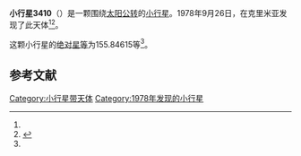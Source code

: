 {{Infobox planet
| bgcolour = #FFFFC0
| name = 3410 Vereshchagin
| symbol = 
| image = 
| caption = 
| discovery = yes
| discovery_ref = 
| discoverer = {{link-en|柳德米拉·瓦斯列娜·朱然勒娃|Lyudmila Vasilyevna Zhuravleva}}
| discovery_site = [[克里米亚|克里米亚]] 
| discovered = 1978年9月26日
| designations = yes
| mp_name = 
| named_after = [[瓦西里·韦列夏金|瓦西里·韦列夏金]]
| alt_names = 1978 SZ7/ 1983 AQ2
| mp_category = [[主带小行星|主带小行星]]
| orbit_ref = <ref name="a">[http://ssd.jpl.nasa.gov/sbdb.cgi?sstr=3410 3410 Vereshchagin] {{Wayback|url=http://ssd.jpl.nasa.gov/sbdb.cgi?sstr=3410 |date=20200918013913 }}，小行星數據庫瀏覽器（JPL Small-Body Database Browser）－[[美国国家航空航天局|美国国家航空航天局]]喷气推进实验室</ref>
| epoch = 2456400.5 (2013年4月18日更新)
| aphelion = {{convert|2.4815322|AU|km|3|abbr=on|lk=out}}
| perihelion = {{convert|2.0395874|AU|km|3|abbr=on}}
| semimajor = {{convert|2.2605598|AU|km|3|abbr=on}}
| eccentricity = 0.0977512
| period = 1241.430509 [[日|日]]<br />3.4[[儒略年|儒略年]]
| avg_speed = 
| inclination = 4.73465
| asc_node = 339.71218
| mean_anomaly = 
| arg_peri = 155.84615
| satellites = 
| physical_characteristics = yes
| dimensions = 
| mass = 
| density = 
| surface_grav = 
| escape_velocity = 
| sidereal_day = 
| axial_tilt = 
| pole_ecliptic_lat = 
| pole_ecliptic_lon = 
| albedo = 
| temperatures= 
| temp_name1 = 
| mean_temp_1 = 
| max_temp_1 = 
| temp_name2 = 
| max_temp_2 = 
| spectral_type = 
| abs_magnitude = 155.84615
}}

'''小行星3410'''（{{lang-en|3410 Vereshchagin}}）是一颗围绕[[太阳|太阳]][[公转|公转]]的[[小行星|小行星]]。1978年9月26日，{{link-en|柳德米拉·瓦斯列娜·朱然勒娃|Lyudmila Vasilyevna Zhuravleva}}在克里米亚发现了此天体<ref name="a" /><ref>{{cite news|title=小行星列表|url=http://cfa-www.harvard.edu/iau/lists/NumberedMPs.txt|accessdate=2013-07-08|newspaper=哈佛大学|archive-date=2008-05-17|archive-url=https://web.archive.org/web/20080517010638/http://cfa-www.harvard.edu/iau/lists/NumberedMPs.txt|dead-url=no}}</ref>。

这颗小行星的[[绝对星等|绝对星等]]为155.84615等<ref name="a" />。

==参考文献==
{{reflist}}
{{Minor Planet Number|[[小行星3409|小行星3409]]|[[小行星3411|小行星3411]]}}

{{小天体}}

[[Category:小行星带天体|Category:小行星带天体]]
[[Category:1978年发现的小行星|Category:1978年发现的小行星]]

{{asteroid-stub}}